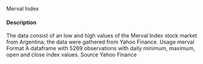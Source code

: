 
Merval Index


#### Description 


The data consist of an low and high values of the Merval Index stock market from Argentina; the
data were gathered from Yahoo Finance.
Usage
merval
Format
A dataframe with 5269 observations with daily minimum, maximum, open and close index values.
Source
Yahoo Finance
